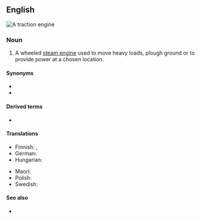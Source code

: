 ==English==
[[Image:CASE Black Lady vr.jpg|thumb|A traction engine]]
{{wikipedia}}

===Noun===
{{en-noun}}

# A wheeled [[steam engine]] used to move heavy loads, plough ground or to provide power at a chosen location.

====Synonyms====
* {{l|en|road locomotive}}
* {{l|en|steam tractor}}

====Derived terms====
* {{l|en|tractioneer}}

====Translations====
{{trans-top|steam engine}}
* Finnish: {{t|fi|lokomobiili}}, {{t|fi|höyrytraktori}}
* German: {{t+|de|Lokomobile|f}}
* Hungarian: {{t|hu|lokomobil}}
{{trans-mid}}
* Maori: {{t|mi|tarakihana}}
* Polish: {{t+|pl|lokomobila|f}}
* Swedish: {{t+|sv|lokomobil|c}}
{{trans-bottom}}

====See also====
* {{l|en|tractor}}